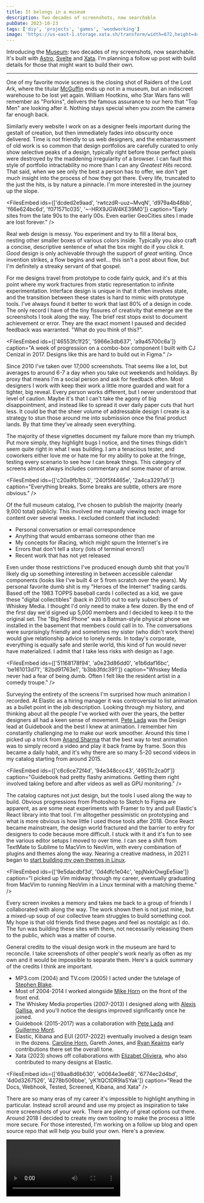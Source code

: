 ```yaml
---
title: It belongs in a museum
description: Two decades of screenshots, now searchable
pubDate: 2023-10-23
tags: ['diy', 'projects', 'games', 'woodworking']
image: 'https://us-east-1.storage.xata.sh/transform/width=672,height=448,fit=cover,gravity=auto,format=webp/qmjosv3fhl4p1e7e4hbmsqf9r0'
---
```



Introducing the [Museum](/museum): two decades of my screenshots, now searchable. It's built with [Astro](https://astro.build), [Svelte](https://svelte.dev) and [Xata](https://xatio.co). I'm planning a follow up post with build details for those that might want to build their own.

---

One of my favorite movie scenes is the closing shot of Raiders of the Lost Ark, where the titular [McGuffin](https://en.wikipedia.org/wiki/MacGuffin) ends up not in a museum, but an indiscreet warehouse to be lost yet again. William Hootkins, who Star Wars fans will remember as "Porkins", delivers the famous assurance to our hero that "Top Men" are looking after it. Nothing stays special when you zoom the camera far enough back.

Similarly every website I work on as a designer feels important during the gestalt of creation, but then immediately fades into obscurity once delivered. Time is not friendly to us web designers, and the embarrassment of old work is so common that design portfolios are carefully curated to only show selective peaks of a design, typically right before those perfect pixels were destroyed by the maddening irregularity of a browser. I can fault this style of portfolio intractability no more than I can any _Greatest Hits_ record. That said, when we see only the best a person has to offer, we don't get much insight into the process of how they got there. Every life, truncated to the just the hits, is by nature a pinnacle. I'm more interested in the journey up the slope.

<FilesEmbed
  ids={['dcded2e9aad', 'rwtczdR-uuz~MvqN', 'd979a4b48bb', 'f66e624bc6d', 'f071571c035', '~-HRX9JGW4KE39M0']}
  caption="Early sites from the late 90s to the early 00s. Even earlier GeoCities sites I made are lost forever."
/>

Real web design is messy. You experiment and try to fill a literal box, nesting other smaller boxes of various colors inside. Typically you also craft a concise, descriptive sentence of what the box might do if you click it. _Good_ design is only achievable through the support of _great_ writing. Once invention strikes, a flow begins and well... this isn't a post about flow, but I'm definitely a streaky servant of that gospel.

For me designs travel from prototype to code fairly quick, and it's at this point where my work fractures from static representation to infinite experimentation. Interface design is unique in that it often involves state, and the transition between these states is hard to mimic with prototype tools. I've always found it better to work that last 80% of a design in code. The only record I have of the tiny fissures of creativity that emerge are the screenshots I took along the way. The brief rest stops exist to document achievement or error. They are the exact moment I paused and decided feedback was warranted. "What do you think of this?".

<FilesEmbed
  ids={['46553fc1f25', '5966e3db637', 'a9a45700c6a']}
  caption="A week of progression on a combo-box component I built with CJ Cenizal in 2017. Designs like this are hard to build out in Figma."
/>

Since 2010 I've taken over 17,000 screenshots. That seems like a lot, but averages to around 6-7 a day when you take out weekends and holidays. By proxy that means I'm a social person and ask for feedback often. Most designers I work with keep their work a little more guarded and wait for a tighter, big reveal. Every person works different, but I never understood that level of caution. Maybe it's that I can't take the agony of big disappointment, and instead like to spread it over daily paper cuts that hurt less. It could be that the sheer volume of addressable design I create is a strategy to stun those around me into submission once the final product lands. By that time they've already seen everything.

The majority of these vignettes document my failure more than my triumph. Put more simply, they highlight bugs I notice, and the times things didn't seem quite right in what I was building. I am a tenacious tester, and coworkers either love me or hate me for my ability to poke at the fringe, testing every scenario to see how I can break things. This category of screens almost always includes commentary and some manor of arrow.

<FilesEmbed
  ids={['c20a9fb1bb3', '240f5f4465e', '2a4ca3297a5']}
  caption="Everything breaks. Some breaks are subtle, others are more obvious."
/>

Of the full museum catalog, I've chosen to publish the majority (nearly 9,000 total) publicly. This involved me manually viewing each image for content over several weeks. I excluded content that included:

- Personal conversation or email correspondence
- Anything that would embarrass someone other than me
- My concepts for iRacing, which might spurn the Internet's ire
- Errors that don't tell a story (lots of terminal errors!)
- Recent work that has not yet released

Even under those restrictions I've produced enough dumb shit that you'll likely dig up something interesting in between accessible calendar components (looks like I've built 4 or 5 from scratch over the years). My personal favorite dumb shit is my "Heroes of the Internet" trading cards. Based off the 1983 TOPPS baseball cards I collected as a kid, we gave these "digital collectibles" (back in 2010!) out to early subscribers of Whiskey Media. I thought I'd only need to make a few dozen. By the end of the first day we'd signed up 5,000 members and I decided to keep it to the original set. The "Big Red Phone" was a Batman-style physical phone we installed in the basement that members could call in to. The conversations were surprisingly friendly and sometimes my sister (who didn't work there) would give relationship advice to lonely nerds. In today's corporate, everything is equally safe and sterile world, this kind of fun would never have materialized. I admit that I take less risks with design as I age.

<FilesEmbed
  ids={['51168178f94', 'a0e23d86dd0', 'e1b6daf16bc', 'be161013d71', '82bd91763e1', 'b3bb3fdc391']}
  caption="Whiskey Media never had a fear of being dumb. Often I felt like the resident artist in a comedy troupe."
/>

Surveying the entirety of the screens I'm surprised how much animation I recorded. At Elastic as a hiring manager it was controversial to list animation as a bullet point in the job description. Looking through my history, and thinking about all the people I've worked with over the years, the better designers all had a keen sense of movement. [Pete Lada](https://www.petelada.com/) was the Design lead at Guidebook and the best I knew at animation. I remember him constantly challenging me to make our work smoother. Around this time I picked up a trick from [Anand Sharma](https://blog.gyrosco.pe/smooth-css-animations-7d8ffc2c1d29) that the best way to test animation was to simply record a video and play it back frame by frame. Soon this became a daily habit, and it's why there are so many 5-20 second videos in my catalog starting from around 2015.

<FilesEmbed
  ids={['c6c6ce72f4d', '94e348ccc43', '49511c2ca0f']}
  caption="Guidebook had pretty flashy animations. Getting them right involved taking before and after videos as well as GPU monitoring."
/>

The catalog captures not just design, but the tools I used along the way to build. Obvious progressions from Photoshop to Sketch to Figma are apparent, as are some neat experiments with Framer to try and pull Elastic's React library into that tool. I'm alltogether pessimistic on prototyping and what is more obvious is how little I used those tools after 2018. Once React became mainstream, the design world fractured and the barrier to entry for designers to code because more difficult. I stuck with it and it's fun to see the various editor setups I moved to over time. I can see a shift from TextMate to Sublime to MacVim to NeoVim, with every combination of plugins and themes along the way. Nearing a creative madness, in 2021 I began to [start building my own themes in Linux](/posts/base16-terminal-theme).

<FilesEmbed
  ids={['9e5dacdbf3d', '0d4dfc1e04c', 'epjNxkrOwgEe5iae']}
  caption="I picked up Vim midway through my career, eventually graduating from MacVim to running NeoVim in a Linux terminal with a matching theme."
/>

Every screen invokes a memory and takes me back to a group of friends I collaborated with along the way. The work shown then is not just mine, but a mixed-up soup of our collective team struggles to build something cool. My hope is that old friends find these pages and feel as nostalgic as I do. The fun was building these sites with them, not necessarily releasing them to the public, which was a matter of course.

General credits to the visual design work in the museum are hard to reconcile. I take screenshots of other people's work nearly as often as my own and it would be impossible to separate them. Here's a quick summary of the credits I think are important.

- MP3.com (2004) and TV.com (2005) I acted under the tutelage of [Stephen Blake](https://www.linkedin.com/in/stephen-blake-81493/).
- Most of 2004-2014 I worked alongside [Mike Horn](https://www.linkedin.com/in/mike-horn-232bb4161/) on the front of the front end.
- The Whiskey Media properties (2007-2013) I designed along with [Alexis Gallisa](https://www.alexisgallisa.com/), and you'll notice the designs improved significantly once he joined.
- Guidebook (2015-2017) was a collaboration with [Pete Lada](https://www.petelada.com/) and [Guillermo Mont](https://www.guiller.me/).
- Elastic, Kibana and EUI (2017-2022) eventually involved a design team in the dozens. [Caroline Horn](https://www.curiouschaos.com/), Gareth Jones, and [Ryan Keairns](https://ryankeairns.com/) early contributions there set the overall tone.
- Xata (2023) shows off collaborations with [Elizabet Oliviera](https://www.miukimiu.com/), who also contributed to many designs at Elastic.

<FilesEmbed
  ids={['69aa8d6b630', 'e0064e3ee68', '6774ec2d4bd', '4d0d3267526', '4278b506bbe', 'yK1tQCtDR9laSYak']}
  caption="Read the Docs, Webhook, Tested, Screened, Kibana, and Xata"
/>

There are so many eras of my career it's impossible to highlight anything in particular. Instead scroll around and use my project as inspiration to take more screenshots of your work. There are plenty of great options out there. Around 2018 I decided to create my own tooling to make the process a little more secure. For those interested, I'm working on a follow up blog and open source repo that will help you build your own. Here's a preview.

<Video id="cqaxwbUqSSM " />
